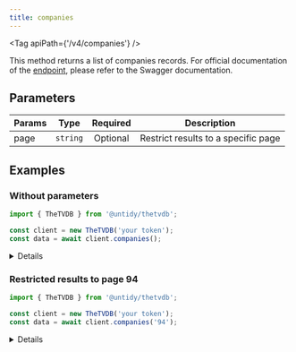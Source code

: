```yaml
---
title: companies
---
```



<Tag apiPath={'/v4/companies'} />

This method returns a list of companies records. For official documentation of the
[endpoint](https://thetvdb.github.io/v4-api/#/Companies/getAllCompanies), please refer to the Swagger
documentation.

## Parameters

| Params | Type     | Required | Description                         |
| ------ | -------- | :------: | ----------------------------------- |
| page   | `string` | Optional | Restrict results to a specific page |

## Examples

### Without parameters

```js {4}
import { TheTVDB } from '@untidy/thetvdb';

const client = new TheTVDB('your token');
const data = await client.companies();
```

<Details>

```js
{
  status: 'success',
  data: [
    {
      id: 1,
      name: '3sat',
      slug: '3sat',
      nameTranslations: ['eng'],
      overviewTranslations: [],
      aliases: [],
      country: 'deu',
      primaryCompanyType: 1,
      // ...
    },
    // ...
  ],
  links: {
    prev: null,
    self: 'https://api4.thetvdb.com/v4/companies?page=0',
    next: 'https://api4.thetvdb.com/v4/companies?page=1',
    total_items: 47500,
    page_size: 500,
  },
};
```

</Details>

### Restricted results to page 94

```js {4}
import { TheTVDB } from '@untidy/thetvdb';

const client = new TheTVDB('your token');
const data = await client.companies('94');
```

<Details>

```js
{
  status: 'success',
  data: [
    {
      id: 48653,
      name: 'Nutmeg Productions',
      slug: 'nutmeg-productions',
      nameTranslations: ['dan', 'eng'],
      overviewTranslations: [],
      aliases: [],
      country: 'dnk',
      primaryCompanyType: 3,
      // ...
    },
    // ...
  ],
  links: {
    prev: 'https://api4.thetvdb.com/v4/companies?page=93',
    self: 'https://api4.thetvdb.com/v4/companies?page=94',
    next: 'https://api4.thetvdb.com/v4/companies?page=95',
    total_items: 47500,
    page_size: 500,
  },
};
```

</Details>
